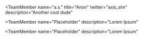 <!-- NOTE: team members have to be in this format for the image imports -->


<TeamMember 
  name="a.s."
  title="Anon"
  twitter="asis_slm"
  description="Another cool dude"
>

<team-image src='./as.jpg' />

</TeamMember>

<TeamMember 
  name="Placeholder"
  description="Lorem Ipsum"
>

<team-image src='./test.png' />

</TeamMember>

<TeamMember 
  name="Placeholder"
  description="Lorem Ipsum"
>

<team-image src='./test.png' />

</TeamMember>


<TeamMember 
  name="You"
  description="We need you to help continue the original Etheruem vision!"
/>
